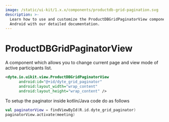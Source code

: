 ```yaml
---
image: /static/ui-kit/1.x.x/components/productdb-grid-pagination.svg
description: >-
  Learn how to use and customize the ProductDBGridPaginatorView component in ProductDB's
  Android with our detailed documentation.
---
```


# ProductDBGridPaginatorView

A component which allows you to change current page and view mode of active
participants list.

```xml
<dyte.io.uikit.view.ProductDBGridPaginatorView
      android:id="@+id/dyte_grid_paginator"
      android:layout_width="wrap_content"
      android:layout_height="wrap_content" />
```

To setup the paginator inside kotlin/Java code do as follows

```kotlin
val paginatorView = findViewById(R.id.dyte_grid_paginator)
paginatorView.activate(meeting)
```

<head>
  <title>Android ProductDBGridPaginatorView</title>
</head>
